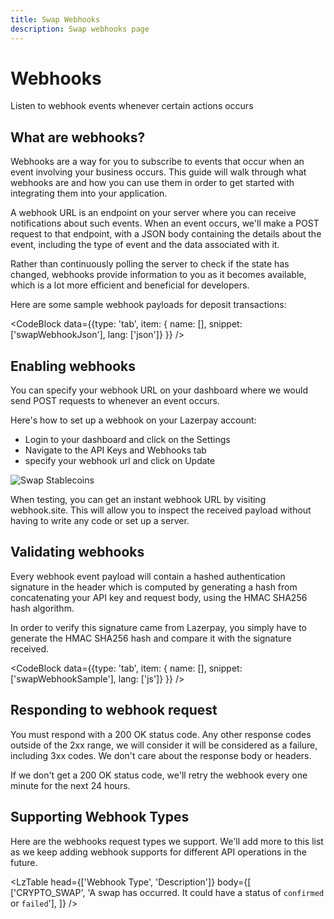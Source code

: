 ```yaml
---
title: Swap Webhooks
description: Swap webhooks page
---
```


# Webhooks

Listen to webhook events whenever certain actions occurs
<br />

## What are webhooks? 

Webhooks are a way for you to subscribe to events that occur when an event involving your business occurs. This guide will walk through what webhooks are and how you can use them in order to get started with integrating them into your application.

A webhook URL is an endpoint on your server where you can receive notifications about such events. When an event occurs, we'll make a POST request to that endpoint, with a JSON body containing the details about the event, including the type of event and the data associated with it.

<Alert status="info">Rather than continuously polling the server to check if the state has changed, webhooks provide information to you as it becomes available, which is a lot more efficient and beneficial for developers.</Alert>

Here are some sample webhook payloads for deposit transactions:

<CodeBlock 
  data={{type: 'tab', item: {
    name: [], 
    snippet: ['swapWebhookJson'], 
    lang: ['json']}
  }} 
/>

## Enabling webhooks

You can specify your webhook URL on your dashboard where we would send POST requests to whenever an event occurs.

Here's how to set up a webhook on your Lazerpay account:

- Login to your dashboard and click on the Settings
- Navigate to the API Keys and Webhooks tab
- specify your webhook url and click on Update

![Swap Stablecoins](/images/swap_stablecoins.png)
<br />

<Alert status="info">When testing, you can get an instant webhook URL by visiting webhook.site. This will allow you to inspect the received payload without having to write any code or set up a server.</Alert>
<br/>
## Validating webhooks

Every webhook event payload will contain a hashed authentication signature in the header which is computed by generating a hash from concatenating your API key and request body, using the HMAC SHA256 hash algorithm. 

In order to verify this signature came from Lazerpay, you simply have to generate the HMAC SHA256 hash and compare it with the signature received.

<CodeBlock 
  data={{type: 'tab', item: {
    name: [], 
    snippet: ['swapWebhookSample'], 
    lang: ['js']}
  }} 
/>

## Responding to webhook request

You must respond with a 200 OK status code. Any other response codes outside of the 2xx range, we will consider it will be considered as a failure, including 3xx codes. We don't care about the response body or headers.

<Alert status="info">If we don't get a 200 OK status code, we'll retry the webhook every one minute for the next 24 hours.</Alert>
<br/>
## Supporting Webhook Types

Here are the webhooks request types we support. We'll add more to this list as we keep adding webhook supports for different API operations in the future.

<LzTable head={['Webhook Type', 'Description']} body={[
    ['CRYPTO_SWAP', 'A swap has occurred. It could have a status of <code>confirmed</code> or <code>failed</code>'],
]} />